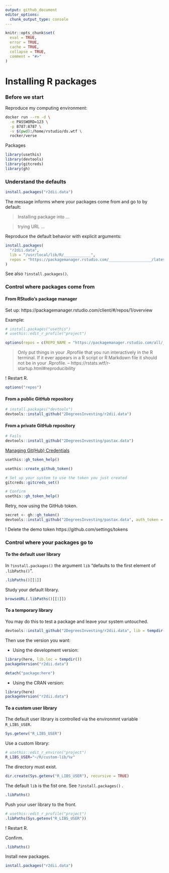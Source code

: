```yaml
---
output: github_document
editor_options: 
  chunk_output_type: console
---
```


```r
knitr::opts_chunk$set(
  eval = TRUE,
  error = TRUE,
  cache = TRUE,
  collapse = TRUE,
  comment = "#>"
)
```

# Installing R packages

### Before we start

Reproduce my computing environment:

```bash
docker run --rm -d \
  -e PASSWORD=123 \
  -p 8787:8787 \
  -v $(pwd):/home/rstudio/ds.wtf \
  rocker/verse
```

Packages

```r
library(usethis)
library(devtools)
library(gitcreds)
library(gh)
```

### Understand the defaults

```r
install.packages("r2dii.data")
```

The message informs where your packages come from and go to by default:

> Installing package into ...

> trying URL ...

Reproduce the default behavior with explicit arguments:

```r
install.packages(
  "r2dii.data", 
  lib = "/usr/local/lib/R/____________", 
  repos = "https://packagemanager.rstudio.com/___________________/latest"
)
```

See also `?install.packages()`.

### Control where packages come from

#### From RStudio's package manager

Set up: https://packagemanager.rstudio.com/client/#/repos/1/overview

Example:

```r
# install.packages("usethis")
# usethis::edit_r_profile("project")

options(repos = c(REPO_NAME = "https://packagemanager.rstudio.com/all/__linux__/focal/latest"))
```

> Only put things in your .Rprofile that you run interactively in the R
terminal. If it ever appears in a R script or R Markdown file it should not be
in your .Rprofile. -- https://rstats.wtf/r-startup.html#reproducibility

! Restart R.

```r
options("repos")
```

#### From a public GitHub repository

```r
# install.packages("devtools")
devtools::install_github("2DegreesInvesting/r2dii.data")
```

#### From a private GitHub repository

```r
# Fails
devtools::install_github("2DegreesInvesting/pastax.data")
```

[Managing Git(Hub) Credentials](https://usethis.r-lib.org/articles/git-credentials.html)

```r
usethis::gh_token_help()

usethis::create_github_token()

# Set up your system to use the token you just created
gitcreds::gitcreds_set()

# Confirm
usethis::gh_token_help()
```

Retry, now using the GitHub token.

```r
secret <- gh::gh_token()
devtools::install_github("2DegreesInvesting/pastax.data", auth_token = secret)
```

! Delete the demo token https://github.com/settings/tokens

### Control where your packages go to

#### To the default user library

In `?install.packages()` the argument `lib` "defaults to the first element of `.libPaths()`".

```r
.libPaths()[[1]]
```

Study your default library.

```r
browseURL(.libPaths()[[1]])
```

#### To a temporary library

You may do this to test a package and leave your system untouched.

```r
devtools::install_github("2DegreesInvesting/r2dii.data", lib = tempdir())
```

Then use the version you want:

* Using the development version:

```r
library(here, lib.loc = tempdir())
packageVersion("r2dii.data")
```

```r
detach("package:here")
```

* Using the CRAN version:

```r
library(here)
packageVersion("r2dii.data")
```

#### To a custom user library

The default user library is controlled via the environmnt variable `R_LIBS_USER`.

```r
Sys.getenv("R_LIBS_USER")
```

Use a custom library:

```bash
# usethis::edit_r_environ("project")
R_LIBS_USER="~/R/custom-lib/%v"
```

The directory must exist.

```r
dir.create(Sys.getenv("R_LIBS_USER"), recursive = TRUE)
```

The default `lib` is the fist one. See `?install.packages()` .

```r
.libPaths()
```

Push your user library to the front.

```r
# usethis::edit_r_profile("project")
.libPaths(Sys.getenv("R_LIBS_USER"))
```

! Restart R.

Confirm.

```r
.libPaths()
```

Install new packages.

```r
install.packages("r2dii.data")
```
